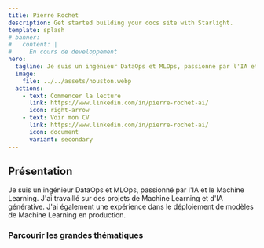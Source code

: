 ```yaml
---
title: Pierre Rochet
description: Get started building your docs site with Starlight.
template: splash
# banner:
#   content: |
#     En cours de developpement
hero:
  tagline: Je suis un ingénieur DataOps et MLOps, passionné par l'IA et le Machine Learning. J'ai travaillé sur des projets de Machine Learning et d'IA générative. J'ai également une expérience dans le déploiement de modèles de Machine Learning en production.
  image:
    file: ../../assets/houston.webp
  actions:
    - text: Commencer la lecture
      link: https://www.linkedin.com/in/pierre-rochet-ai/
      icon: right-arrow
    - text: Voir mon CV
      link: https://www.linkedin.com/in/pierre-rochet-ai/
      icon: document
      variant: secondary
---
```



## Présentation

Je suis un ingénieur DataOps et MLOps, passionné par l'IA et le Machine Learning. J'ai travaillé sur des projets de Machine Learning et d'IA générative. J'ai également une expérience dans le déploiement de modèles de Machine Learning en production.

### Parcourir les grandes thématiques

<CardGrid>
  <LinkCard
    href="#"
    title="Python <span class='text-xs bg-yellow-200 text-gray-700 px-2 rounded-lg align-super'>developpement<span>"
    description="Guide pour apprendre la programmation Python, des bases aux concepts
    avancés."
  ></LinkCard>
  <LinkCard
    href="#"
    title="ML, LLM et IA Générative <span class='text-xs bg-orange-200 text-gray-700 px-2 rounded-lg align-super'>à venir<span>"
    description="Introduction au Machine Learning, les grands modèles de langue et les outils pour l'IA moderne."
  />
  <LinkCard
    href=""
    title="Cloud AWS <span class='text-xs bg-orange-200 text-gray-700 px-2 rounded-lg align-super'>à venir<span>"
    description="
    Présentations des outils et des services du cloud AWS pour l'IA et le
    machine learning."
  />
  <LinkCard
    href="#"
    title="Case d'usage et projets <span class='text-xs bg-orange-200 text-gray-700 px-2 rounded-lg align-super'>à venir<span>"
    description="Mise en oeuvre de projets et de cas d'usage en IA sur AWS."
  />
</CardGrid>
